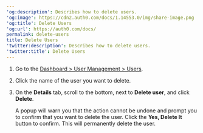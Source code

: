 ---
'og:description': Describes how to delete users.
'og:image': https://cdn2.auth0.com/docs/1.14553.0/img/share-image.png
'og:title': Delete Users
'og:url': https://auth0.com/docs/
permalink: delete-users
title: Delete Users
'twitter:description': Describes how to delete users.
'twitter:title': Delete Users
---
1. Go to the [Dashboard > User Management > Users](https://manage.auth0.com/#/users).
2. Click the name of the user you want to delete.
3. On the **Details** tab, scroll to the bottom, next to **Delete user**, and click **Delete**.<br />

   A popup will warn you that the action cannot be undone and prompt you to confirm that you want to delete the user. Click the **Yes, Delete It** button to confirm. This will permanently delete the user.